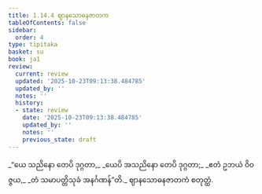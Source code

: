 ```yaml
---
title: 1.14.4 ဈာနသောဓနဇာတက
tableOfContents: false
sidebar:
  order: 4
type: tipitaka
basket: su
book: ja1
review:
  current: review
  updated: '2025-10-23T09:13:38.484785'
  updated_by: ''
  notes: ''
  history:
  - state: review
    date: '2025-10-23T09:13:38.484785'
    updated_by: ''
    notes: ''
    previous_state: draft
---
```



<ReviewStatus review={frontmatter.review} showDetails={true} />

<HypothesisAnnotation frontmatter={frontmatter} />

<DynamicBreadcrumb />

<Division number="134" book="ja1" e="ch" v="22" p="31">

<Paragraph number="297" type="verses" book="ja1">
_“ယေ သညိနော တေပိ ဒုဂ္ဂတာ,_  
_ယေပိ အသညိနော တေပိ ဒုဂ္ဂတာ;_  
_ဧတံ ဥဘယံ ဝိဝဇ္ဇယ,_  
_တံ သမာပတ္တိသုခံ အနင်္ဂဏန်”တိ._  


</Paragraph>
</Division>

<Paragraph number="298" type="center" book="ja1">
ဈာနသောဓနဇာတကံ စတုတ္ထံ.
</Paragraph>